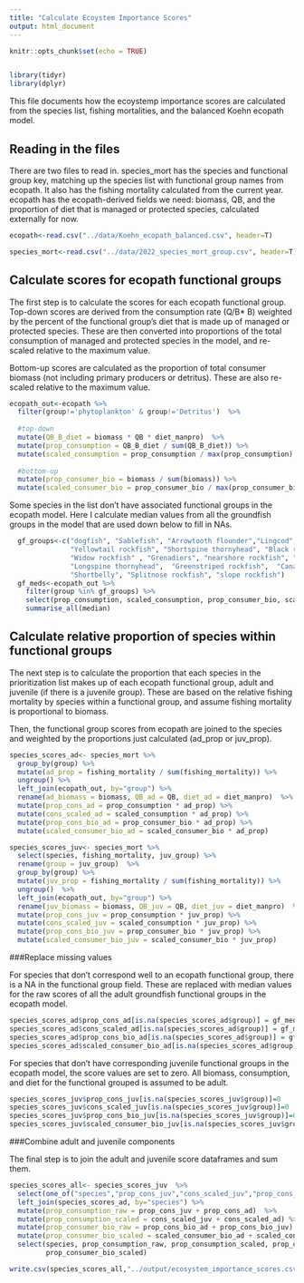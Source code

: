 ```yaml
---
title: "Calculate Ecoystem Importance Scores"
output: html_document
---
```


```r
knitr::opts_chunk$set(echo = TRUE)


library(tidyr)
library(dplyr)
```
This file documents how the ecoystemp importance scores are calculated from the species list, fishing mortalities, and the balanced Koehn ecopath model. 

## Reading in the files

There are two files to read in. species_mort has the species and functional group key, matching up the species list with functional group names from ecopath.  It also has the fishing mortality calculated from the current year. ecopath has the ecopath-derived fields we need: biomass, QB, and the proportion of diet that is managed or protected species, calculated externally for now.

```r
ecopath<-read.csv("../data/Koehn_ecopath_balanced.csv", header=T)

species_mort<-read.csv("../data/2022_species_mort_group.csv", header=T)

```
## Calculate scores for ecopath functional groups

The first step is to calculate the scores for each ecopath functional group.  Top-down scores are derived from the consumption rate (Q/B* B) weighted by the percent of the functional group's diet that is made up of managed or protected species.  These are then converted into proportions of the total consumption of managed and protected species in the model, and re-scaled relative to the maximum value.

Bottom-up scores are calculated as the proportion of total consumer biomass (not including primary producers or detritus).  These are also re-scaled relative to the maximum value.

```r
ecopath_out<-ecopath %>%
  filter(group!='phytoplankton' & group!='Detritus')  %>%
  
  #top-down
  mutate(QB_B_diet = biomass * QB * diet_manpro)  %>%
  mutate(prop_consumption = QB_B_diet / sum(QB_B_diet)) %>%
  mutate(scaled_consumption = prop_consumption / max(prop_consumption) * 10) %>%
  
  #bottom-up
  mutate(prop_consumer_bio = biomass / sum(biomass)) %>%
  mutate(scaled_consumer_bio = prop_consumer_bio / max(prop_consumer_bio) * 10)

```

Some species in the list don't have associated functional groups in the ecopath model. Here I calculate median values from all the groundfish groups in the model that are used down below to fill in NAs.
```r
  gf_groups<-c("dogfish", "Sablefish", "Arrowtooth flounder","Lingcod","shelf rockfish", "Skates", 
               "Yellowtail rockfish", "Shortspine thornyhead", "Black rockfish",  "Petrale sole", 
               "Widow rockfish" , "Grenadiers", "nearshore rockfish", "Yelloweye rockfish", "flatfish", 
               "Longspine thornyhead",  "Greenstriped rockfish",  "Canary rockfish", "Pacific Ocean Perch",
               "Shortbelly", "Splitnose rockfish", "slope rockfish")           
  gf_meds<-ecopath_out %>%
    filter(group %in% gf_groups) %>%
    select(prop_consumption, scaled_consumption, prop_consumer_bio, scaled_consumer_bio)%>%
    summarise_all(median)

```

## Calculate relative proportion of species within functional groups

The next step is to calculate the proportion that each species in the prioritization list makes up of each ecopath functional group, adult and juvenile (if there is a juvenile group).  These are based on the relative fishing mortality by species within a functional group, and assume fishing mortality is proportional to biomass.

Then, the functional group scores from ecopath are joined to the species and weighted by the proportions just calculated (ad_prop or juv_prop).

```r
species_scores_ad<- species_mort %>%
  group_by(group) %>%
  mutate(ad_prop = fishing_mortality / sum(fishing_mortality)) %>%
  ungroup() %>%
  left_join(ecopath_out, by="group") %>%
  rename(ad_biomass = biomass, QB_ad = QB, diet_ad = diet_manpro)  %>%
  mutate(prop_cons_ad = prop_consumption * ad_prop) %>%
  mutate(cons_scaled_ad = scaled_consumption * ad_prop) %>%
  mutate(prop_cons_bio_ad = prop_consumer_bio * ad_prop) %>%
  mutate(scaled_consumer_bio_ad = scaled_consumer_bio * ad_prop) 

species_scores_juv<- species_mort %>%
  select(species, fishing_mortality, juv_group) %>%
  rename(group = juv_group)  %>%
  group_by(group) %>%
  mutate(juv_prop = fishing_mortality / sum(fishing_mortality)) %>%
  ungroup()  %>%
  left_join(ecopath_out, by="group") %>%
  rename(juv_biomass = biomass, QB_juv = QB, diet_juv = diet_manpro)  %>%
  mutate(prop_cons_juv = prop_consumption * juv_prop) %>%
  mutate(cons_scaled_juv = scaled_consumption * juv_prop) %>%
  mutate(prop_cons_bio_juv = prop_consumer_bio * juv_prop) %>%
  mutate(scaled_consumer_bio_juv = scaled_consumer_bio * juv_prop)
```

###Replace missing values

For species that don't correspond well to an ecopath functional group, there is a NA in the functional group field.  These are replaced with median values for the raw scores of all the adult groundfish functional groups in the ecopath model.

```r
species_scores_ad$prop_cons_ad[is.na(species_scores_ad$group)] = gf_meds$prop_consumption
species_scores_ad$cons_scaled_ad[is.na(species_scores_ad$group)] = gf_meds$scaled_consumption
species_scores_ad$prop_cons_bio_ad[is.na(species_scores_ad$group)] = gf_meds$prop_consumer_bio
species_scores_ad$scaled_consumer_bio_ad[is.na(species_scores_ad$group)] = gf_meds$scaled_consumer_bio
```
For species that don't have corresponding juvenile functional groups in the ecopath model, the score values are set to zero. All biomass, consumption, and diet for the functional grouped is assumed to be adult. 
```r
species_scores_juv$prop_cons_juv[is.na(species_scores_juv$group)]=0
species_scores_juv$cons_scaled_juv[is.na(species_scores_juv$group)]=0
species_scores_juv$prop_cons_bio_juv[is.na(species_scores_juv$group)]=0
species_scores_juv$scaled_consumer_bio_juv[is.na(species_scores_juv$group)]=0
```

###Combine adult and juvenile components

The final step is to join the adult and juvenile score dataframes and sum them.

```r
species_scores_all<- species_scores_juv  %>%  
  select(one_of("species","prop_cons_juv","cons_scaled_juv","prop_cons_bio_juv","scaled_consumer_bio_juv")) %>%
  left_join(species_scores_ad, by="species") %>%
  mutate(prop_consumption_raw = prop_cons_juv + prop_cons_ad)  %>%
  mutate(prop_consumption_scaled = cons_scaled_juv + cons_scaled_ad) %>%
  mutate(prop_consumer_bio_raw = prop_cons_bio_ad + prop_cons_bio_juv) %>%
  mutate(prop_consumer_bio_scaled = scaled_consumer_bio_ad + scaled_consumer_bio_juv)   %>%
  select(species, prop_consumption_raw, prop_consumption_scaled, prop_consumer_bio_raw, 
         prop_consumer_bio_scaled) 

write.csv(species_scores_all,"../output/ecosystem_importance_scores.csv", row.names=F)

```

